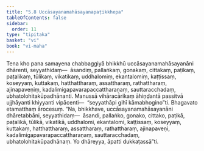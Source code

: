```yaml
---
title: "5.8 Uccāsayanamahāsayanapaṭikkhepa"
tableOfContents: false
sidebar:
  order: 11
type: "tipitaka"
basket: "vi"
book: "vi-maha"
---
```



<DynamicBreadcrumb />

<Division number="254" book="vi-maha" bookNo="3" page="280">

<Paragraph number="1168" book="vi-maha">
Tena kho pana samayena chabbaggiyā bhikkhū uccāsayanamahāsayanāni dhārenti, seyyathidaṃ—  āsandiṃ, pallaṅkaṃ, gonakaṃ, cittakaṃ, paṭikaṃ, paṭalikaṃ, tūlikaṃ, vikatikaṃ, uddhalomiṃ, ekantalomiṃ, kaṭṭissaṃ, koseyyaṃ, kuttakaṃ, hatthattharaṃ, assattharaṃ, rathattharaṃ, ajinapaveṇiṃ, kadalimigapavarapaccattharaṇaṃ, sauttaracchadaṃ, ubhatolohitakūpadhānanti. Manussā vihāracārikaṃ āhiṇḍantā passitvā ujjhāyanti khiyyanti vipācenti—  “seyyathāpi gihī kāmabhogino”ti. Bhagavato etamatthaṃ ārocesuṃ. “Na, bhikkhave, uccāsayanamahāsayanāni dhāretabbāni, seyyathidaṃ—  āsandi, pallaṅko, gonako, cittako, paṭikā, paṭalikā, tūlikā, vikatikā, uddhalomi, ekantalomi, kaṭṭissaṃ, koseyyaṃ, kuttakaṃ, hatthattharaṃ, assattharaṃ, rathattharaṃ, ajinapaveṇi, kadalimigapavarapaccattharaṇaṃ, sauttaracchadaṃ, ubhatolohitakūpadhānaṃ. Yo dhāreyya, āpatti dukkaṭassā”ti.
</Paragraph>
</Division>